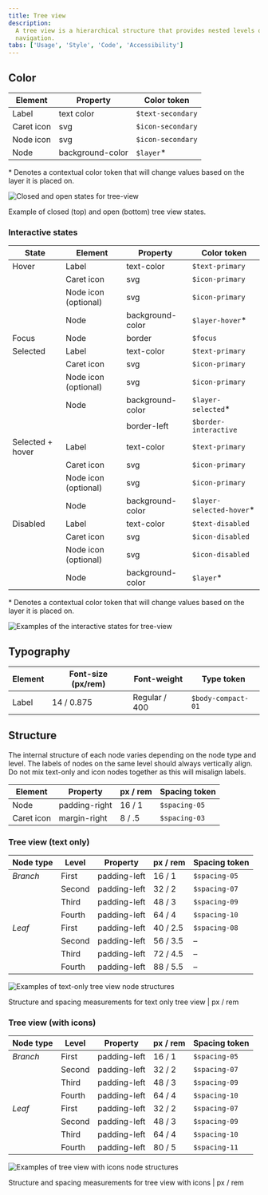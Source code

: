 ```yaml
---
title: Tree view
description:
  A tree view is a hierarchical structure that provides nested levels of
  navigation.
tabs: ['Usage', 'Style', 'Code', 'Accessibility']
---
```


## Color

| Element    | Property         | Color token       |
| ---------- | ---------------- | ----------------- |
| Label      | text color       | `$text-secondary` |
| Caret icon | svg              | `$icon-secondary` |
| Node icon  | svg              | `$icon-secondary` |
| Node       | background-color | `$layer`\*        |

<Caption>
  * Denotes a contextual color token that will change values based on the layer
  it is placed on.
</Caption>

<Row>
<Column colLg={8}>

![Closed and open states for tree-view](images/tree-view-style-1.png)

</Column>
</Row>

<Caption>Example of closed (top) and open (bottom) tree view states.</Caption>

### Interactive states

| State            | Element              | Property         | Color token               |
| ---------------- | -------------------- | ---------------- | ------------------------- |
| Hover            | Label                | text-color       | `$text-primary`           |
|                  | Caret icon           | svg              | `$icon-primary`           |
|                  | Node icon (optional) | svg              | `$icon-primary`           |
|                  | Node                 | background-color | `$layer-hover`\*          |
| Focus            | Node                 | border           | `$focus`                  |
| Selected         | Label                | text-color       | `$text-primary`           |
|                  | Caret icon           | svg              | `$icon-primary`           |
|                  | Node icon (optional) | svg              | `$icon-primary`           |
|                  | Node                 | background-color | `$layer-selected`\*       |
|                  |                      | border-left      | `$border-interactive`     |
| Selected + hover | Label                | text-color       | `$text-primary`           |
|                  | Caret icon           | svg              | `$icon-primary`           |
|                  | Node icon (optional) | svg              | `$icon-primary`           |
|                  | Node                 | background-color | `$layer-selected-hover`\* |
| Disabled         | Label                | text-color       | `$text-disabled`          |
|                  | Caret icon           | svg              | `$icon-disabled`          |
|                  | Node icon (optional) | svg              | `$icon-disabled`          |
|                  | Node                 | background-color | `$layer`\*                |

<Caption>
  * Denotes a contextual color token that will change values based on the layer
  it is placed on.
</Caption>

<Row>
<Column colLg={12}>

![Examples of the interactive states for tree-view](images/tree-view-style-2.png)

</Column>
</Row>

## Typography

| Element | Font-size (px/rem) | Font-weight   | Type token         |
| ------- | ------------------ | ------------- | ------------------ |
| Label   | 14 / 0.875         | Regular / 400 | `$body-compact-01` |

## Structure

The internal structure of each node varies depending on the node type and level.
The labels of nodes on the same level should always vertically align. Do not mix
text-only and icon nodes together as this will misalign labels.

| Element    | Property      | px / rem | Spacing token |
| ---------- | ------------- | -------- | ------------- |
| Node       | padding-right | 16 / 1   | `$spacing-05` |
| Caret icon | margin-right  | 8 / .5   | `$spacing-03` |

### Tree view (text only)

| Node type | Level  | Property     | px / rem | Spacing token |
| --------- | ------ | ------------ | -------- | ------------- |
| _Branch_  | First  | padding-left | 16 / 1   | `$spacing-05` |
|           | Second | padding-left | 32 / 2   | `$spacing-07` |
|           | Third  | padding-left | 48 / 3   | `$spacing-09` |
|           | Fourth | padding-left | 64 / 4   | `$spacing-10` |
| _Leaf_    | First  | padding-left | 40 / 2.5 | `$spacing-08` |
|           | Second | padding-left | 56 / 3.5 | –             |
|           | Third  | padding-left | 72 / 4.5 | –             |
|           | Fourth | padding-left | 88 / 5.5 | –             |

<Row>
<Column colLg={12}>

![Examples of text-only tree view node structures](images/tree-view-style-3.png)

</Column>
</Row>

<Caption>
  Structure and spacing measurements for text only tree view | px / rem
</Caption>

### Tree view (with icons)

| Node type | Level  | Property     | px / rem | Spacing token |
| --------- | ------ | ------------ | -------- | ------------- |
| _Branch_  | First  | padding-left | 16 / 1   | `$spacing-05` |
|           | Second | padding-left | 32 / 2   | `$spacing-07` |
|           | Third  | padding-left | 48 / 3   | `$spacing-09` |
|           | Fourth | padding-left | 64 / 4   | `$spacing-10` |
| _Leaf_    | First  | padding-left | 32 / 2   | `$spacing-07` |
|           | Second | padding-left | 48 / 3   | `$spacing-09` |
|           | Third  | padding-left | 64 / 4   | `$spacing-10` |
|           | Fourth | padding-left | 80 / 5   | `$spacing-11` |

<Row>
<Column colLg={12}>

![Examples of tree view with icons node structures](images/tree-view-style-4.png)

</Column>
</Row>

<Caption>
  Structure and spacing measurements for tree view with icons | px / rem
</Caption>
